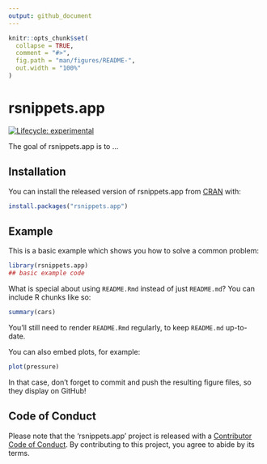 ```yaml
---
output: github_document
---
```


<!-- README.md is generated from README.Rmd. Please edit that file -->

```r
knitr::opts_chunk$set(
  collapse = TRUE,
  comment = "#>",
  fig.path = "man/figures/README-",
  out.width = "100%"
)
```

# rsnippets.app

<!-- badges: start -->
[![Lifecycle: experimental](https://img.shields.io/badge/lifecycle-experimental-orange.svg)](https://www.tidyverse.org/lifecycle/#experimental)
<!-- badges: end -->

The goal of rsnippets.app is to ...

## Installation

You can install the released version of rsnippets.app from [CRAN](https://CRAN.R-project.org) with:

``` r
install.packages("rsnippets.app")
```

## Example

This is a basic example which shows you how to solve a common problem:

```r
library(rsnippets.app)
## basic example code
```

What is special about using `README.Rmd` instead of just `README.md`? You can include R chunks like so:

```r
summary(cars)
```

You'll still need to render `README.Rmd` regularly, to keep `README.md` up-to-date.

You can also embed plots, for example:

```r
plot(pressure)
```

In that case, don't forget to commit and push the resulting figure files, so they display on GitHub!

## Code of Conduct

Please note that the 'rsnippets.app' project is released with a [Contributor Code of Conduct](CODE_OF_CONDUCT.md). By contributing to this project, you agree to abide by its terms.
